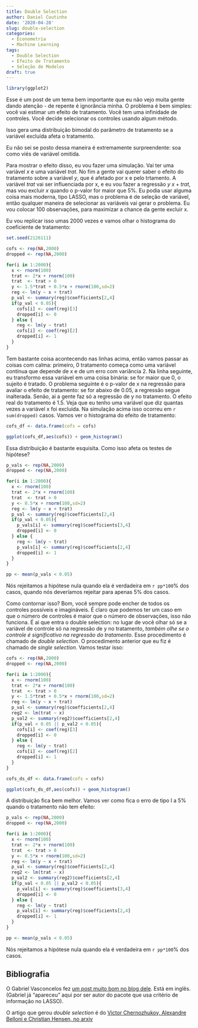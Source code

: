 ```yaml
---
title: Double Selection
author: Daniel Coutinho
date: '2020-04-28'
slug: double-selection
categories:
  - Econometria
  - Machine Learning
tags:
  - Double Selection
  - Efeito de Tratamento
  - Seleção de Modelos
draft: true
---
```


```r

library(ggplot2)

```


Esse é um post de um tema bem importante que eu não vejo muita gente dando atenção - de repente é ignorância minha. O problema é bem simples: você vai estimar um efeito de tratamento. Você tem uma infinidade de controles. Você decide selecionar os controles usando algum método. 

Isso gera uma distribuição bimodal do parâmetro de tratamento se a variável excluída afeta o tratamento.

Eu não sei se posto dessa maneira é extremamente surpreendente: soa como viés de variável omitida. 

Para mostrar o efeito disso, eu vou fazer uma simulação. Vai ter uma variável $x$ e uma variável $trat$. No fim a gente vai querer saber o efeito do tratamento sobre a variável $y$, que é afetado por x e pelo trtamento. A variável $trat$ vai ser influenciada por x, e eu vou fazer a regressão $y ~ x + trat$, mas vou excluir $x$ quando o p-valor for maior que 5%. Eu podia usar alguma coisa mais moderna, tipo LASSO, mas o problema é de seleção de variável, então qualquer maneira de selecionar as variáveis vai gerar o problema. Eu vou colocar 100 observações, para maximizar a chance da gente excluir x.

Eu vou replicar isso umas 2000 vezes e vamos olhar o histograma do coeficiente de tratamento:

```r

set.seed(2126111)

cofs <- rep(NA,2000)
dropped <- rep(NA,2000)

for(i in 1:2000){
  x <- rnorm(100)
  trat <- 2*x + rnorm(100)
  trat  <- trat > 0
  y <- 1.5*trat + 0.5*x + rnorm(100,sd=2)
  reg <- lm(y ~ x + trat)
  p_val <- summary(reg)$coefficients[2,4] 
  if(p_val < 0.05){
    cofs[i] <- coef(reg)[3]
    dropped[i] <- 0
  } else {
    reg <- lm(y ~ trat)
    cofs[i] <- coef(reg)[2]
    dropped[i] <- 1
  }
}

```

Tem bastante coisa acontecendo nas linhas acima, então vamos passar as coisas com calma: primeiro, 0 tratamento começa como uma variável contínua que depende de x e de um erro com variância 2. Na linha seguinte, eu transformo essa variável em uma coisa binária: se for maior que 0, o sujeito é tratado. O problema seguinte é o p-valor de x na regressão para avaliar o efeito de tratamento: se for abaixo de 0.05, a regressão segue inalterada. Senão, ai a gente faz só a regressão de y no tratamento. O efeito real do tratamento é 1.5. Veja que eu tenho uma variável que diz quantas vezes a variável x foi excluida. Na simulação acima isso ocorreu em `r sum(dropped)` casos. Vamos ver o histograma do efeito de tratamento:

```r

cofs_df <- data.frame(cofs = cofs)

ggplot(cofs_df,aes(cofs)) + geom_histogram()

```

Essa distribuição é bastante esquisita. Como isso afeta os testes de hipótese?

```r

p_vals <- rep(NA,2000)
dropped <- rep(NA,2000)

for(i in 1:2000){
  x <- rnorm(100)
  trat <- 2*x + rnorm(100)
  trat  <- trat > 0
  y <- 0.5*x + rnorm(100,sd=2)
  reg <- lm(y ~ x + trat)
  p_val <- summary(reg)$coefficients[2,4] 
  if(p_val < 0.05){
    p_vals[i] <- summary(reg)$coefficients[3,4]
    dropped[i] <- 0
  } else {
    reg <- lm(y ~ trat)
    p_vals[i] <- summary(reg)$coefficients[2,4]
    dropped[i] <- 1
  }
}

pp <- mean(p_vals < 0.05)

```

Nós rejeitamos a hipótese nula quando ela é verdadeira em `r pp*100`% dos casos, quando nós deveríamos rejeitar para apenas 5% dos casos.  

Como contornar isso? Bom, você sempre pode encher de todos os controles possíveis e imagináveis. É claro que podemos ter um caso em que o número de controles é maior que o número de observações, isso não funciona. É ai que entra o double selection: no lugar de você olhar só se a variável de controle só na regressão de y no tratamento, _também olhe se o controle é significativo na regressão do tratamento_. Esse procedimento é chamado de _double selection_. O procedimento anterior que eu fiz é chamado de _single selection_. Vamos testar isso:

```r

cofs <- rep(NA,2000)
dropped <- rep(NA,2000)

for(i in 1:2000){
  x <- rnorm(100)
  trat <- 2*x + rnorm(100)
  trat  <- trat > 0
  y <- 1.5*trat + 0.5*x + rnorm(100,sd=2)
  reg <- lm(y ~ x + trat)
  p_val <- summary(reg)$coefficients[2,4] 
  reg2 <- lm(trat ~ x)
  p_val2 <- summary(reg2)$coefficients[2,4] 
  if(p_val < 0.05 || p_val2 < 0.05){
    cofs[i] <- coef(reg)[3]
    dropped[i] <- 0
  } else {
    reg <- lm(y ~ trat)
    cofs[i] <- coef(reg)[2]
    dropped[i] <- 1
  }
}

```

```r

cofs_ds_df <- data.frame(cofs = cofs)

ggplot(cofs_ds_df,aes(cofs)) + geom_histogram()

```

A distribuição fica bem melhor. Vamos ver como fica o erro de tipo I a 5% quando o tratamento não tem efeito: 

```r

p_vals <- rep(NA,2000)
dropped <- rep(NA,2000)

for(i in 1:2000){
  x <- rnorm(100)
  trat <- 2*x + rnorm(100)
  trat  <- trat > 0
  y <- 0.5*x + rnorm(100,sd=2)
  reg <- lm(y ~ x + trat)
  p_val <- summary(reg)$coefficients[2,4] 
  reg2 <- lm(trat ~ x)
  p_val2 <- summary(reg2)$coefficients[2,4] 
  if(p_val < 0.05 || p_val2 < 0.05){
    p_vals[i] <- summary(reg)$coefficients[3,4]
    dropped[i] <- 0
  } else {
    reg <- lm(y ~ trat)
    p_vals[i] <- summary(reg)$coefficients[2,4]
    dropped[i] <- 1
  }
}

pp <- mean(p_vals < 0.05)

```

Nós rejeitamos a hipótese nula quando ela é verdadeira em `r pp*100`% dos casos.

## Bibliografia

O Gabriel Vasconcelos fez [um post muito bom no blog dele](https://insightr.wordpress.com/2017/05/12/problems-of-causal-inference-after-selection-of-controls/). Está em inglês. (Gabriel já "apareceu" aqui por ser autor do pacote que usa critério de informação no LASSO).   

O artigo que gerou _double selection_ é do [Victor Chernozhukov, Alexandre Belloni e Christian Hensen, no arxiv](https://arxiv.org/abs/1201.0224https://arxiv.org/abs/1201.0224)